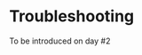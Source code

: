# Troubleshooting

To be introduced on day #2

<!-- This is the most challenging chapter - we should probably cover nf-test, but I’d also like to talk about using -profile test. There are probably other ideas that can be included in this section, such as the -test operator in Nextflow (will need to check with Paolo to see if this is deprecated).
Using log.info, log.warn, log.debug.
TODO: Check out Phil’s bytesize about debugging.

Use log.info log.warn etc as a segue 
Minimal reproducible example
Viewing channels
Nextflow logs -->
